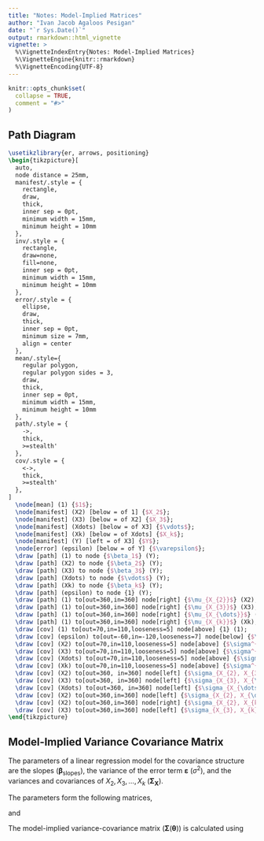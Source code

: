 ```yaml
---
title: "Notes: Model-Implied Matrices"
author: "Ivan Jacob Agaloos Pesigan"
date: "`r Sys.Date()`"
output: rmarkdown::html_vignette
vignette: >
  %\VignetteIndexEntry{Notes: Model-Implied Matrices}
  %\VignetteEngine{knitr::rmarkdown}
  %\VignetteEncoding{UTF-8}
---
```


```r
knitr::opts_chunk$set(
  collapse = TRUE,
  comment = "#>"
)
```

## Path Diagram

```tikz
\usetikzlibrary{er, arrows, positioning}
\begin{tikzpicture}[
  auto,
  node distance = 25mm,
  manifest/.style = {
    rectangle,
    draw,
    thick,
    inner sep = 0pt,
    minimum width = 15mm,
    minimum height = 10mm
  },
  inv/.style = {
    rectangle,
    draw=none,
    fill=none,
    inner sep = 0pt,
    minimum width = 15mm,
    minimum height = 10mm
  },
  error/.style = {
    ellipse,
    draw,
    thick,
    inner sep = 0pt,
    minimum size = 7mm,
    align = center
  },
  mean/.style={
    regular polygon,
    regular polygon sides = 3,
    draw,
    thick,
    inner sep = 0pt,
    minimum width = 15mm,
    minimum height = 10mm
  },
  path/.style = {
    ->,
    thick,
    >=stealth'
  },
  cov/.style = {
    <->,
    thick,
    >=stealth'
  },
]
  \node[mean] (1) {$1$};
  \node[manifest] (X2) [below = of 1] {$X_2$};
  \node[manifest] (X3) [below = of X2] {$X_3$};
  \node[manifest] (Xdots) [below = of X3] {$\vdots$};
  \node[manifest] (Xk) [below = of Xdots] {$X_k$};
  \node[manifest] (Y) [left = of X3] {$Y$};
  \node[error] (epsilon) [below = of Y] {$\varepsilon$};
  \draw [path] (1) to node {$\beta_1$} (Y);
  \draw [path] (X2) to node {$\beta_2$} (Y);
  \draw [path] (X3) to node {$\beta_3$} (Y);
  \draw [path] (Xdots) to node {$\vdots$} (Y);
  \draw [path] (Xk) to node {$\beta_k$} (Y);
  \draw [path] (epsilon) to node {1} (Y);
  \draw [path] (1) to[out=360,in=360] node[right] {$\mu_{X_{2}}$} (X2);
  \draw [path] (1) to[out=360,in=360] node[right] {$\mu_{X_{3}}$} (X3);
  \draw [path] (1) to[out=360,in=360] node[right] {$\mu_{X_{\dots}}$} (Xdots);
  \draw [path] (1) to[out=360,in=360] node[right] {$\mu_{X_{k}}$} (Xk);
  \draw [cov] (1) to[out=70,in=110,looseness=5] node[above] {1} (1);
  \draw [cov] (epsilon) to[out=-60,in=-120,looseness=7] node[below] {$\sigma^{2}$} (epsilon);
  \draw [cov] (X2) to[out=70,in=110,looseness=5] node[above] {$\sigma^{2}_{X_{2}}$} (X2);
  \draw [cov] (X3) to[out=70,in=110,looseness=5] node[above] {$\sigma^{2}_{X_{3}}$} (X3);
  \draw [cov] (Xdots) to[out=70,in=110,looseness=5] node[above] {$\sigma^{2}_{X_{\dots}}$} (Xdots);
  \draw [cov] (Xk) to[out=70,in=110,looseness=5] node[above] {$\sigma^{2}_{X_{k}}$} (Xk);
  \draw [cov] (X2) to[out=360, in=360] node[left] {$\sigma_{X_{2}, X_{3}}$} (X3);
  \draw [cov] (X3) to[out=360, in=360] node[left] {$\sigma_{X_{3}, X_{\dots}}$} (Xdots);
  \draw [cov] (Xdots) to[out=360, in=360] node[left] {$\sigma_{X_{\dots}, X_{4}}$} (Xk);
  \draw [cov] (X2) to[out=360,in=360] node[left] {$\sigma_{X_{2}, X_{\dots}}$} (Xdots);
  \draw [cov] (X2) to[out=360,in=360] node[right] {$\sigma_{X_{2}, X_{k}}$} (Xk);
  \draw [cov] (X3) to[out=360,in=360] node[left] {$\sigma_{X_{3}, X_{k}}$} (Xk);
\end{tikzpicture}
```

## Model-Implied Variance Covariance Matrix

The parameters of a linear regression model
for the covariance structure
are
the slopes
($\boldsymbol{\beta}_{\mathrm{slopes}}$),
the variance of the error term $\boldsymbol{\varepsilon}$
($\sigma^2$),
and
the variances and covariances of
${X}_{2}, {X}_{3}, \dots, {X}_{k}$
($\boldsymbol{\Sigma}_{\mathbf{X}}$).

The parameters form the following matrices,

\begin{equation}
  \mathbf{A}
  =
  \begin{bmatrix}
    0 & \beta_2 & \beta_3 & \cdots & \beta_k \\
    0 & 0       & 0       & \cdots & 0       \\
    0 & 0       & 0       & \cdots & 0       \\
    0 & 0       & 0       & \cdots & 0       \\
    0 & 0       & 0       & \cdots & 0
  \end{bmatrix} ,
\end{equation}

\begin{equation}
  \mathbf{S}
  =
  \begin{bmatrix}
    \sigma^2 & 0                         & 0                         & \cdots & 0                         \\
    0        & \mathrm{Var}_{X_2}        & \mathrm{Cov}_{X_{2}X_{3}} & \cdots & \mathrm{Cov}_{X_{2}X_{k}} \\
    0        & \mathrm{Cov}_{X_{3}X_{2}} & \mathrm{Var}_{X_3}        & \cdots & \mathrm{Cov}_{X_{3}X_{k}} \\
    0        & \vdots                    & \vdots                    & \ddots & \vdots                    \\
    0        & \mathrm{Cov}_{X_{k}X_{2}} & \mathrm{Cov}_{X_{k}X_{3}} & \cdots & \mathrm{Var}_{X_k}
  \end{bmatrix} ,
\end{equation}

\begin{equation}
  \mathbf{I}
  =
  \begin{bmatrix}
    1 & 0   & 0   & \cdots & 0   \\
    0 & 1   & 0   & \cdots & 0   \\
    0 & 0   & 1   & \cdots & 0   \\
    0 & 0   & 0   & 1      & 0   \\
    0 & 0   & 0   & \cdots & 1
  \end{bmatrix} ,
\end{equation}

\noindent and

\begin{equation}
  \mathbf{F}
  =
  \begin{bmatrix}
    1 & 0   & 0   & \cdots & 0   \\
    0 & 1   & 0   & \cdots & 0   \\
    0 & 0   & 1   & \cdots & 0   \\
    0 & 0   & 0   & 1      & 0   \\
    0 & 0   & 0   & \cdots & 1
  \end{bmatrix} .
\end{equation}

The model-implied variance-covariance matrix
($\boldsymbol{\Sigma} \left( \boldsymbol{\theta} \right)$)
is calculated using

\begin{equation}
  \boldsymbol{\Sigma}
  \left(
    \boldsymbol{\theta}
  \right)
  =
  \mathbf{F}
  \left(
    \mathbf{I} - \mathbf{A}
  \right)^{-1}
  \mathbf{S}
  \left[
    \left(
      \mathbf{I} - \mathbf{A}
    \right)^{-1}
  \right]^{\prime}
  \mathbf{F}^{\prime} .
\end{equation}
